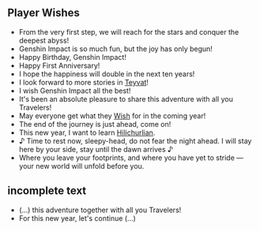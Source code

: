 {{EventTabs}}
{{Stub|‎
*If possible, please fill in the [[#incomplete text|incomplete text]]
*There may be more missing player wishes, they can be found from YouTube video archives/the bottom of the event page.}}
==Player Wishes==
<!--list these in alphabetical order-->
*From the very first step, we will reach for the stars and conquer the deepest abyss!
*Genshin Impact is so much fun, but the joy has only begun!
*Happy Birthday, Genshin Impact!
*Happy First Anniversary!
*I hope the happiness will double in the next ten years!
*I look forward to more stories in [[Teyvat]]!
*I wish Genshin Impact all the best!
*It's been an absolute pleasure to share this adventure with all you Travelers!
*May everyone get what they [[Wish]] for in the coming year!
*The end of the journey is just ahead, come on!
*This new year, I want to learn [[Hilichurlian]].
*♪ Time to rest now, sleepy-head, do not fear the night ahead. I will stay here by your side, stay until the dawn arrives ♪
*Where you leave your footprints, and where you have yet to stride &mdash; your new world will unfold before you.

==incomplete text==
*(...) this adventure together with all you Travelers!
*For this new year, let's continue (...)